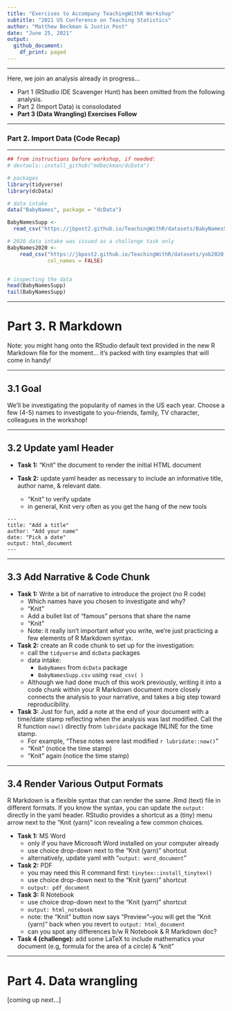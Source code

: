 ```yaml
---
title: "Exercises to Accompany TeachingWithR Workshop"
subtitle: "2021 US Conference on Teaching Statistics"
author: "Matthew Beckman & Justin Post"
date: "June 25, 2021"
output:
  github_document:
    df_print: paged
---
```


<hr> 

Here, we join an analysis already in progress...  

- Part 1 (RStudio IDE Scavenger Hunt) has been omitted from the following analysis. 
- Part 2 (Import Data) is consolodated 
- **Part 3 (Data Wrangling) Exercises Follow**  

<hr> 

### Part 2. Import Data (Code Recap)

<hr> 

```r
## from instructions before workshop, if needed:
# devtools::install_github("mdbeckman/dcData")

# packages
library(tidyverse)  
library(dcData)     

# data intake
data("BabyNames", package = "dcData")

BabyNamesSupp <- 
  read_csv("https://jbpost2.github.io/TeachingWithR/datasets/BabyNamesSupp.csv")

# 2020 data intake was issued as a challenge task only
BabyNames2020 <-   
    read_csv("https://jbpost2.github.io/TeachingWithR/datasets/yob2020.txt", 
             col_names = FALSE)


# inspecting the data
head(BabyNamesSupp)
tail(BabyNamesSupp)

```

<hr> 

# Part 3. R Markdown 

Note: you might hang onto the RStudio default text provided in the new R Markdown file for the moment... it's packed with tiny examples that will come in handy!

<hr> 

## 3.1 Goal

We'll be investigating the popularity of names in the US each year. Choose a few (4-5) names to investigate to you--friends, family, TV character, colleagues in the workshop! 

<hr> 

## 3.2 Update yaml Header

- **Task 1:** "Knit" the document to render the initial HTML document

- **Task 2:** update yaml header as necessary to include an informative title, author name, & relevant date.
    - "Knit" to verify update
    - in general, Knit very often as you get the hang of the new tools


````
---
title: "Add a title"
author: "Add your name"
date: "Pick a date"
output: html_document
---
````

<hr> 

## 3.3 Add Narrative & Code Chunk

- **Task 1:** Write a bit of narrative to introduce the project (no R code) 
    - Which names have you chosen to investigate and why?    
    - "Knit"  
    - Add a bullet list of "famous" persons that share the name  
    - "Knit"  
    - Note: it really isn't important *what* you write, we're just practicing a few elements of R Markdown syntax.  

- **Task 2:** create an R code chunk to set up for the investigation:
    - call the `tidyverse` and `dcData` packages  
    - data intake:  
        - `BabyNames` from `dcData` package  
        - `BabyNamesSupp.csv` using `read_csv( )`  
    - Although we had done much of this work previously, writing it into a code chunk within your R Markdown document more closely connects the analysis to your narrative, and takes a big step toward reproducibility.  

- **Task 3:** Just for fun, add a note at the end of your document with a time/date stamp reflecting when the analysis was last modified.  Call the R function `now()` directly from `lubridate` package INLINE for the time stamp.  
    - For example, "These notes were last modified `r lubridate::now()`"   
    - "Knit" (notice the time stamp)  
    - "Knit" again (notice the time stamp)  


<hr> 

## 3.4 Render Various Output Formats

R Markdown is a flexible syntax that can render the same .Rmd (text) file in different formats.  If you know the syntax, you can update the `output:` directly in the yaml header.  RStudio provides a shortcut as a (tiny) menu arrow next to the "Knit (yarn)" icon revealing a few common choices.


- **Task 1:** MS Word  
    - only if you have Microsoft Word installed on your computer already
    - use choice drop-down next to the "Knit (yarn)" shortcut
    - alternatively, update yaml with "`output: word_document`"

- **Task 2:** PDF  
    - you may need this R command first: `tinytex::install_tinytex()`  
    - use choice drop-down next to the "Knit (yarn)" shortcut
    - `output: pdf_document`

- **Task 3:** R Notebook 
    - use choice drop-down next to the "Knit (yarn)" shortcut
    - `output: html_notebook`
    - note: the "Knit" button now says "Preview"--you will get the "Knit (yarn)" back when you revert to `output: html_document`
    - can you spot any differences b/w R Notebook & R Markdown doc? 
    

- **Task 4 (challenge):** add some LaTeX to include mathematics your document (e.g, formula for the area of a circle) & "knit" 

<hr> 


# Part 4. Data wrangling

[coming up next...]

